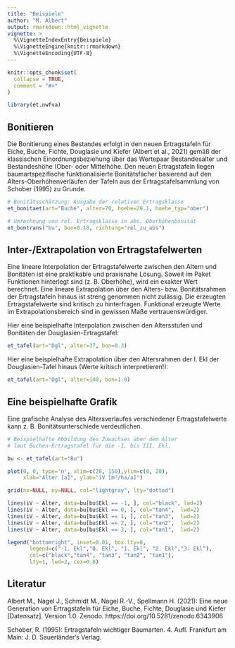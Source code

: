 ```yaml
---
title: "Beispiele"
author: "M. Albert"
output: rmarkdown::html_vignette
vignette: >
  %\VignetteIndexEntry{Beispiele}
  %\VignetteEngine{knitr::rmarkdown}
  %\VignetteEncoding{UTF-8}
---
```


```r
knitr::opts_chunk$set(
  collapse = TRUE,
  comment = "#>"
)
```

```r
library(et.nwfva)
```


## Bonitieren

Die Bonitierung eines Bestandes erfolgt in den neuen Ertragstafeln für Eiche, Buche, Fichte, Douglasie und Kiefer (Albert et al., 2021) gemäß der klassischen Einordnungsbeziehung über das Wertepaar Bestandesalter und Bestandeshöhe (Ober- oder Mittelhöhe. Den neuen Ertragstafeln liegen baumartspezifische funktionalisierte Bonitätsfächer basierend auf den Alters-Oberhöhenverläufen der Tafeln aus der Ertragstafelsammlung von Schober (1995) zu Grunde.

```r
# Bonitätsschätzung: Ausgabe der relativen Ertragsklasse
et_bonitaet(art="Buche", alter=70, hoehe=29.1, hoehe_typ="ober")
```

```r
# Umrechnung von rel. Ertragsklasse in abs. Oberhöhenbonität
et_bontrans("bu", bon=0.18, richtung="rel_zu_abs")
```


## Inter-/Extrapolation von Ertragstafelwerten

Eine lineare Interpolation der Ertragstafelwerte zwischen den Altern und Bonitäten ist eine praktikable und praxisnahe Lösung. Soweit im Paket Funktionen hinterlegt sind (z. B. Oberhöhe), wird ein exakter Wert berechnet.
Eine lineare Extrapolation über den Alters- bzw. Bonitätsrahmen der Ertragstafeln hinaus ist streng genommen nicht zulässig. Die erzeugten Ertragstafelwerte sind kritisch zu hinterfragen. Funktional erzeugte Werte im Extrapolationsbereich sind in gewissen Maße vertrauenswürdiger.

Hier eine beispielhafte Interpolation zwischen den Altersstufen und Bonitäten der Douglasien-Ertragstafel:
``` r
et_tafel(art="Dgl", alter=37, bon=0.3)
```

Hier eine beispielhafte Extrapolation über den Altersrahmen der I. Ekl der Douglasien-Tafel hinaus (Werte kritisch interpretieren!):

```r
et_tafel(art="Dgl", alter=140, bon=1.0)
```


## Eine beispielhafte Grafik

Eine grafische Analyse des Altersverlaufes verschiedener Ertragstafelwerte kann z. B. Bonitätsunterschiede verdeutlichen.  

```r

# Beispielhafte Abbildung des Zuwachses über dem Alter 
# laut Buchen-Ertragstafel für die -I. bis III. Ekl.

bu <- et_tafel(art="Bu")

plot(0, 0, type='n', xlim=c(20, 150),ylim=c(0, 20),
     xlab="Alter [a]", ylab="iV [m³/ha/a]")

grid(nx=NULL, ny=NULL, col="lightgray", lty="dotted")

lines(iV ~ Alter, data=bu[bu$Ekl == -1, ], col="black", lwd=2)
lines(iV ~ Alter, data=bu[bu$Ekl == 0, ], col="tan4",  lwd=2)
lines(iV ~ Alter, data=bu[bu$Ekl == 1, ], col="tan3",  lwd=2)
lines(iV ~ Alter, data=bu[bu$Ekl == 2, ], col="tan2",  lwd=2)
lines(iV ~ Alter, data=bu[bu$Ekl == 3, ], col="tan1",  lwd=2)

legend("bottomright", inset=0.01, box.lty=0,
       legend=c("-1. Ekl","0. Ekl", "1. Ekl", "2. Ekl","3. Ekl"),
       col=c("black","tan4", "tan3", "tan2", "tan1"), 
       lty=1, lwd=2, cex=0.8)
```


## Literatur
Albert M., Nagel J., Schmidt M., Nagel R.-V., Spellmann H. (2021): Eine neue Generation von Ertragstafeln für Eiche, Buche, Fichte, Douglasie und Kiefer [Datensatz]. Version 1.0. Zenodo. https://doi.org/10.5281/zenodo.6343906

Schober, R. (1995): Ertragstafeln wichtiger Baumarten. 4. Aufl. Frankfurt am Main: J. D. Sauerländer‘s Verlag.
